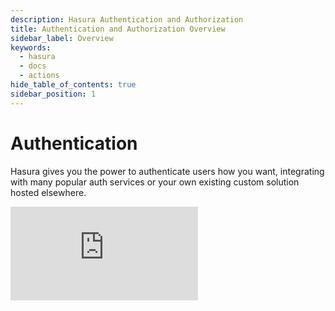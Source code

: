 ```yaml
---
description: Hasura Authentication and Authorization
title: Authentication and Authorization Overview
sidebar_label: Overview
keywords:
  - hasura
  - docs
  - actions
hide_table_of_contents: true
sidebar_position: 1
---
```



# <Auth /> Authentication

<div className="overview-header">
  <div className="overview-text">
    <p>
      Hasura gives you the power to authenticate users how you want, integrating with many popular auth services or your
      own existing custom solution hosted elsewhere.
      <br />
    </p>

[//]: # (<h4>Quick Links</h4>)

[//]: # (<ul>)

[//]: # (  <li>)

[//]: # (    <VersionedLink to="/auth/quickstart/">Get started with Auth in 60 seconds.</VersionedLink>)

[//]: # (  </li>)

[//]: # (  <li>)

[//]: # (    <VersionedLink to="/auth/how-it-works/">Learn how Auth works.</VersionedLink>)

[//]: # (  </li>)

[//]: # (</ul>)
  </div>
  <iframe
    src="https://www.youtube.com/embed/OL_eWdwQU2I"
    frameBorder="0"
    allow="accelerometer; autoplay; encrypted-media; gyroscope; picture-in-picture"
    allowFullScreen
  />
</div>

<Thumbnail
  src="/img/auth/auth-high-level-overview-diagram.png"
  alt="Authentication and authorization with Hasura"
  className="no-shadow overview-img"
/>

## Using Auth

<div className="overview-gallery">
  <VersionedLink to="/authentication/jwt/">
    <div className="card">
      <h3>JWT Mode</h3>
      <p>
        With JWT Mode, Hasura can easily integrate with your existing authentication service and rapidly help you
        configure granular access to your data.
      </p>
    </div>
  </VersionedLink>

[//]: # (<VersionedLink to="/">)

[//]: # (  <div className="card">)

[//]: # (    <h3>TODO</h3>)

[//]: # (    <p>)

[//]: # (      TODO content to come)

[//]: # (    </p>)

[//]: # (  </div>)

[//]: # (</VersionedLink>)

[//]: # (<VersionedLink to="/">)

[//]: # (  <div className="card">)

[//]: # (    <h3>TBD</h3>)

[//]: # (    <p>)

[//]: # (      TODO content to come)

[//]: # (    </p>)

[//]: # (  </div>)

[//]: # (</VersionedLink>)
</div>
